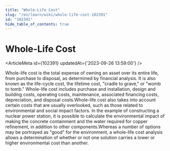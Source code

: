 ```yaml
---
title: "Whole-Life Cost"
slug: "/en/learn/wiki/whole-life-cost-102391"
id: "102391"
hide_table_of_contents: true
---
```



# Whole-Life Cost

<ArticleMeta id={102391} updatedAt={'2023-09-26 13:59:00'} />
<div className='border-solid border-b border-t-0 my-4 border-[var(--ifm-color-gray-300)]' />

Whole-life cost is the total expense of owning an asset over its entire life, from purchase to disposal, as determined by financial analysis. It is also known as the life-cycle cost, the lifetime cost, "cradle to grave," or "womb to tomb." Whole-life cost includes purchase and installation, design and building costs, operating costs, maintenance, associated financing costs, depreciation, and disposal costs.Whole-life cost also takes into account certain costs that are usually overlooked, such as those related to environmental and social impact factors. In the example of constructing a nuclear power station, it is possible to calculate the environmental impact of making the concrete containment and the water required for copper refinement, in addition to other components.Whereas a number of options may be portrayed as "good" for the environment, a whole-life cost analysis allows a determination of whether or not one solution carries a lower or higher environmental cost than another.
